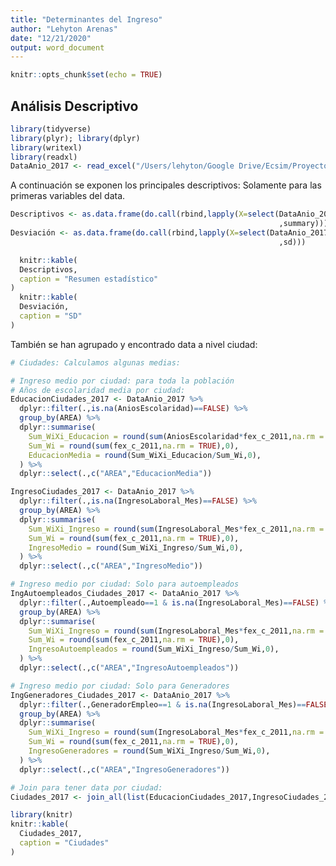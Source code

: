 ```yaml
---
title: "Determinantes del Ingreso"
author: "Lehyton Arenas"
date: "12/21/2020"
output: word_document
---
```


```r
knitr::opts_chunk$set(echo = TRUE)
```

## Análisis Descriptivo

```r
library(tidyverse)
library(plyr); library(dplyr)
library(writexl) 
library(readxl)
DataAnio_2017 <- read_excel("/Users/lehyton/Google Drive/Ecsim/Proyecto Agosto/3_Entregables Lehyton/Data/DataAnio_2017_v3.xlsx")

```

A continuación se exponen los principales descriptivos: Solamente para las primeras variables del data.

```r
Descriptivos <- as.data.frame(do.call(rbind,lapply(X=select(DataAnio_2017,c("Sexo","Edad"))
                                                            ,summary)))
Desviación <- as.data.frame(do.call(rbind,lapply(X=select(DataAnio_2017,c("Sexo","Edad"))
                                                            ,sd)))

  knitr::kable(
  Descriptivos,
  caption = "Resumen estadístico"
)
  knitr::kable(
  Desviación,
  caption = "SD"
)
```
También se han agrupado y encontrado data a nivel ciudad:
```r
# Ciudades: Calculamos algunas medias:

# Ingreso medio por ciudad: para toda la población
# Años de escolaridad media por ciudad:
EducacionCiudades_2017 <- DataAnio_2017 %>% 
  dplyr::filter(.,is.na(AniosEscolaridad)==FALSE) %>%
  group_by(AREA) %>% 
  dplyr::summarise(
    Sum_WiXi_Educacion = round(sum(AniosEscolaridad*fex_c_2011,na.rm = TRUE),0),
    Sum_Wi = round(sum(fex_c_2011,na.rm = TRUE),0),
    EducacionMedia = round(Sum_WiXi_Educacion/Sum_Wi,0),
  ) %>% 
  dplyr::select(.,c("AREA","EducacionMedia"))

IngresoCiudades_2017 <- DataAnio_2017 %>% 
  dplyr::filter(.,is.na(IngresoLaboral_Mes)==FALSE) %>%
  group_by(AREA) %>% 
  dplyr::summarise(
    Sum_WiXi_Ingreso = round(sum(IngresoLaboral_Mes*fex_c_2011,na.rm = TRUE),0),
    Sum_Wi = round(sum(fex_c_2011,na.rm = TRUE),0),
    IngresoMedio = round(Sum_WiXi_Ingreso/Sum_Wi,0),
  ) %>% 
  dplyr::select(.,c("AREA","IngresoMedio"))

# Ingreso medio por ciudad: Solo para autoempleados
IngAutoempleados_Ciudades_2017 <- DataAnio_2017 %>% 
  dplyr::filter(.,Autoempleado==1 & is.na(IngresoLaboral_Mes)==FALSE) %>% 
  group_by(AREA) %>% 
  dplyr::summarise(
    Sum_WiXi_Ingreso = round(sum(IngresoLaboral_Mes*fex_c_2011,na.rm = TRUE),0),
    Sum_Wi = round(sum(fex_c_2011,na.rm = TRUE),0),
    IngresoAutoempleados = round(Sum_WiXi_Ingreso/Sum_Wi,0),
  ) %>% 
  dplyr::select(.,c("AREA","IngresoAutoempleados"))

# Ingreso medio por ciudad: Solo para Generadores
IngGeneradores_Ciudades_2017 <- DataAnio_2017 %>% 
  dplyr::filter(.,GeneradorEmpleo==1 & is.na(IngresoLaboral_Mes)==FALSE) %>% 
  group_by(AREA) %>% 
  dplyr::summarise(
    Sum_WiXi_Ingreso = round(sum(IngresoLaboral_Mes*fex_c_2011,na.rm = TRUE),0),
    Sum_Wi = round(sum(fex_c_2011,na.rm = TRUE),0),
    IngresoGeneradores = round(Sum_WiXi_Ingreso/Sum_Wi,0),
  ) %>% 
  dplyr::select(.,c("AREA","IngresoGeneradores"))

# Join para tener data por ciudad:
Ciudades_2017 <- join_all(list(EducacionCiudades_2017,IngresoCiudades_2017,IngAutoempleados_Ciudades_2017,IngGeneradores_Ciudades_2017), by=c("AREA"),type = "full")

```

```r
library(knitr)
knitr::kable(
  Ciudades_2017,
  caption = "Ciudades"
)
```







